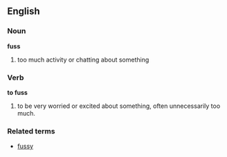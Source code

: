== English ==

=== Noun ===
'''fuss'''

# too much activity or chatting about something

=== Verb ===
'''to fuss'''

# to be very worried or excited about something, often unnecessarily too much.

===Related terms===
*[[fussy]]